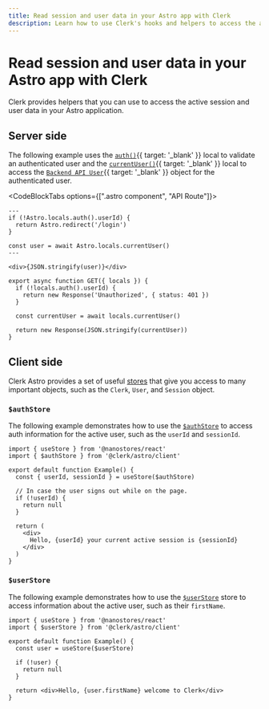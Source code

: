 ```yaml
---
title: Read session and user data in your Astro app with Clerk
description: Learn how to use Clerk's hooks and helpers to access the active session and user data in your Astro application.
---
```


# Read session and user data in your Astro app with Clerk

Clerk provides helpers that you can use to access the active session and user data in your Astro application.

## Server side

The following example uses the [`auth()`](/docs/references/nextjs/auth){{ target: '_blank' }} local to validate an authenticated user and the [`currentUser()`](/docs/references/nextjs/current-user){{ target: '_blank' }} local to access the [`Backend API User`](/docs/references/backend/types/backend-user){{ target: '_blank' }} object for the authenticated user.

<CodeBlockTabs options={[".astro component", "API Route"]}>
  ```astro {{ filename: 'src/pages/me.astro' }}
  ---
  if (!Astro.locals.auth().userId) {
    return Astro.redirect('/login')
  }

  const user = await Astro.locals.currentUser()
  ---

  <div>{JSON.stringify(user)}</div>
  ```

  ```tsx {{ filename: 'src/api/me.ts' }}
  export async function GET({ locals }) {
    if (!locals.auth().userId) {
      return new Response('Unauthorized', { status: 401 })
    }

    const currentUser = await locals.currentUser()

    return new Response(JSON.stringify(currentUser))
  }
  ```
</CodeBlockTabs>

## Client side

Clerk Astro provides a set of useful [stores](/docs/references/astro/overview#client-side-helpers) that give you access to many important objects, such as the `Clerk`, `User`, and `Session` object.

### `$authStore`

The following example demonstrates how to use the [`$authStore`](/docs/references/astro/auth-store) to access auth information for the active user, such as the `userId` and `sessionId`.

```tsx {{ filename: 'components/example.tsx' }}
import { useStore } from '@nanostores/react'
import { $authStore } from '@clerk/astro/client'

export default function Example() {
  const { userId, sessionId } = useStore($authStore)

  // In case the user signs out while on the page.
  if (!userId) {
    return null
  }

  return (
    <div>
      Hello, {userId} your current active session is {sessionId}
    </div>
  )
}
```

### `$userStore`

The following example demonstrates how to use the [`$userStore`](/docs/references/astro/user-store) store to access information about the active user, such as their `firstName`.

```tsx {{ filename: 'components/example.tsx' }}
import { useStore } from '@nanostores/react'
import { $userStore } from '@clerk/astro/client'

export default function Example() {
  const user = useStore($userStore)

  if (!user) {
    return null
  }

  return <div>Hello, {user.firstName} welcome to Clerk</div>
}
```

